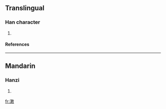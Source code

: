 ==Translingual==
===Han character===
{{Han char|rn=85|rad=水|as=11|sn=14|four=|canj=水木中大 (EDLK)}}
# {{defn|Han|sort=水11}}
====References====
{{Han ref|kx=0648.281|dkj=18172|hdz=31719.020|uh=6F44|ud=28484}}

----
==Mandarin==
===Hanzi===
{{cmn-hanzi|pin=[[shù]] ([[shu4]])|wg=shu<sup>4</sup>}}
# {{defn|Mandarin}}

[[fr:潄]]